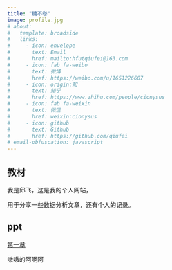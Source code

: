 ```yaml
---
title: "糖不卷"
image: profile.jpg
# about:
#   template: broadside
#   links:
#     - icon: envelope
#       text: Email
#       href: mailto:hfutqiufei@163.com
#     - icon: fab fa-weibo
#       text: 微博
#       href: https://weibo.com/u/1651226607
#     - icon: origin:知
#       text: 知乎
#       href: https://www.zhihu.com/people/cionysus
#     - icon: fab fa-weixin
#       text: 微信
#       href: weixin:cionysus
#     - icon: github
#       text: Github
#       href: https://github.com/qiufei
# email-obfuscation: javascript
---
```



## 教材

我是邱飞，这是我的个人网站，

用于分享一些数据分析文章，还有个人的记录。



## ppt


<a href="./html/tt.html"> 第一章 </a>

嗷嗷的阿啊阿